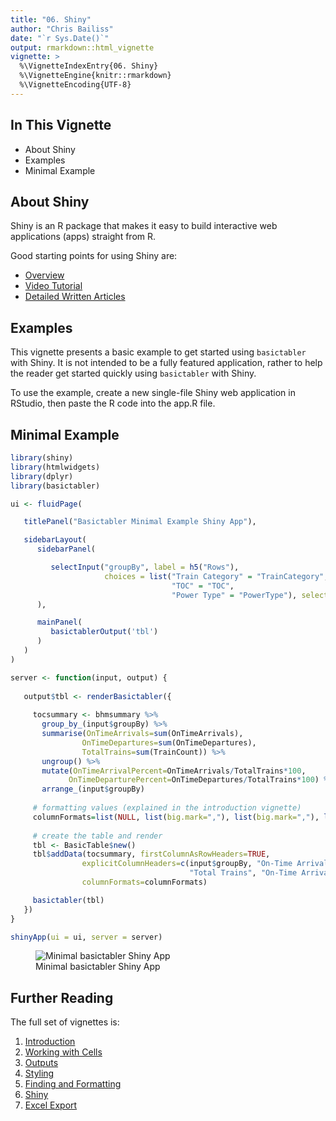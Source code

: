 ---
title: "06. Shiny"
author: "Chris Bailiss"
date: "`r Sys.Date()`"
output: rmarkdown::html_vignette
vignette: >
  %\VignetteIndexEntry{06. Shiny}
  %\VignetteEngine{knitr::rmarkdown}
  %\VignetteEncoding{UTF-8}
---

## In This Vignette

* About Shiny
* Examples
* Minimal Example

## About Shiny

Shiny is an R package that makes it easy to build interactive web applications (apps) straight from R.

Good starting points for using Shiny are:

* [Overview](https://shiny.rstudio.com/)
* [Video Tutorial](https://shiny.rstudio.com/tutorial/)
* [Detailed Written Articles](https://shiny.rstudio.com/articles/)

## Examples

This vignette presents a basic example to get started using `basictabler` with Shiny.  It is not intended to be a fully featured application, rather to help the reader get started quickly using `basictabler` with Shiny.

To use the example, create a new single-file Shiny web application in RStudio, then paste the R code into the app.R file.

## Minimal Example

```{r, message=FALSE, warning=FALSE, eval=FALSE}
library(shiny)
library(htmlwidgets)
library(dplyr)
library(basictabler)

ui <- fluidPage(

   titlePanel("Basictabler Minimal Example Shiny App"),

   sidebarLayout(
      sidebarPanel(

         selectInput("groupBy", label = h5("Rows"),
                     choices = list("Train Category" = "TrainCategory",
                                    "TOC" = "TOC",
                                    "Power Type" = "PowerType"), selected = "TOC")
      ),

      mainPanel(
         basictablerOutput('tbl')
      )
   )
)

server <- function(input, output) {
  
   output$tbl <- renderBasictabler({
     
     tocsummary <- bhmsummary %>%
       group_by_(input$groupBy) %>%
       summarise(OnTimeArrivals=sum(OnTimeArrivals),
                OnTimeDepartures=sum(OnTimeDepartures),
                TotalTrains=sum(TrainCount)) %>%
       ungroup() %>%
       mutate(OnTimeArrivalPercent=OnTimeArrivals/TotalTrains*100,
             OnTimeDeparturePercent=OnTimeDepartures/TotalTrains*100) %>%
       arrange_(input$groupBy)
     
     # formatting values (explained in the introduction vignette)
     columnFormats=list(NULL, list(big.mark=","), list(big.mark=","), list(big.mark=","), "%.1f", "%.1f")
    
     # create the table and render
     tbl <- BasicTable$new()
     tbl$addData(tocsummary, firstColumnAsRowHeaders=TRUE,
                explicitColumnHeaders=c(input$groupBy, "On-Time Arrivals", "On-Time Departures",
                                        "Total Trains", "On-Time Arrival %", "On-Time Departure %"),
                columnFormats=columnFormats)

     basictabler(tbl)
   })
}

shinyApp(ui = ui, server = server)
```

![Minimal basictabler Shiny App](shiny1.png)

## Further Reading

The full set of vignettes is:

1. [Introduction](v01-introduction.html)
2. [Working with Cells](v02-workingwithcells.html)
3. [Outputs](v03-outputs.html)
4. [Styling](v04-styling.html)
5. [Finding and Formatting](v05-findingandformatting.html)
6. [Shiny](v06-shiny.html)
7. [Excel Export](v07-excelexport.html)
